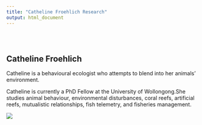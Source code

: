 ```yaml
---
title: "Catheline Froehlich Research"
output: html_document
---
```


<style type="text/css">
.title {
  display: none;
}

#getting-started img {
  margin-right: 10px;
}

</style>

<div class="row" style="padding-top: 30px;">
<div class="col-sm-6">

# **Catheline Froehlich**

Catheline is a behavioural ecologist who attempts to blend into her animals' environment.

Catheline is currently a PhD Fellow at the University of Wollongong.She studies animal behaviour, environmental disturbances, coral reefs, artificial reefs, mutualistic relationships, fish telemetry, and fisheries management.


</div>
<div class="col-sm-6">


![](images/23012020P1230143.jpg)
</a>
</div>
